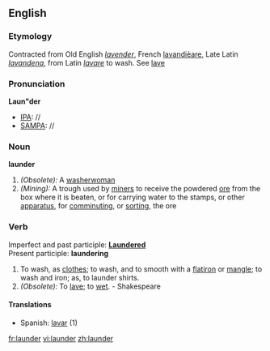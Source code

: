 ==English==

===Etymology===
Contracted from Old English ''[[lavender]]'', French [[lavandièare]], Late Latin ''[[lavandena]]'', from Latin ''[[lavare]]'' to wash. See [[lave]]

===Pronunciation===
'''Laun"der '''
*[[IPA]]: //
*[[SAMPA]]: //
===Noun===
'''launder'''

#''(Obsolete):'' A [[washerwoman]]
#''(Mining):'' A trough used by [[miners]] to receive the powdered [[ore]] from the box where it is beaten, or for carrying water to the stamps, or other [[apparatus]], for [[comminuting]], or [[sorting]], the ore
===Verb===
Imperfect and past participle: '''[[Laundered]]'''<br>
Present participle: '''laundering'''
#To wash, as [[clothes]]; to wash, and to smooth with a [[flatiron]] or [[mangle]]; to wash and iron; as, to launder shirts.
#''(Obsolete):'' To [[lave]]; to [[wet]]. - Shakespeare

====Translations====

{{top}}
*Spanish: [[lavar]] (1)
{{mid}}
{{bottom}}

[[fr:launder]]
[[vi:launder]]
[[zh:launder]]